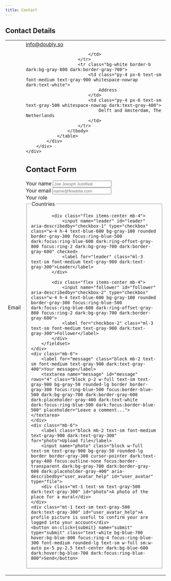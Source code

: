 ```yaml
---
title: Contact
---
```


<script>

    let form;

    async function submit(e) {
        e.preventDefault()

        let reply = await fetch(base, { //window.location.toString(), {
            method: 'POST',
            mode: 'no-cors',
            //headers: { "Content-Type": "multipart/form-data" },
            //headers: { "Content-Type": undefined },
            body: new FormData(form),
        })
        console.log('form', reply)

        if(reply.status == 200 || reply.status == 0) {
            let msg = 'Form successfully submitted'
            createToast({ msg: msg, type: 'success', persist: true })
        } else {
            let msg = `Error submitting form: ${reply.status}`
            createToast({ msg: msg, type: 'error', persist: true })
        }
    }
</script>

<style>

    input[type="file"]::file-selector-button {
        -webkit-margin-start: -1rem;
        -webkit-margin-end: 1rem;
        background: #374151;
        border: 0;
        color: #fff;
        cursor: pointer;
        font-size: .875rem;
        font-weight: 500;
        margin-inline-end: 1rem;
        margin-inline-start: -1rem;
        padding: .625rem 1rem .625rem 2rem;
    }
    
    @variants dark {
        input[type="file"]::file-selector-button {
            background: #4b5563;
            color: #fff;
        }
    }

    section {
        @apply p-4 bg-white rounded-lg border border-gray-200 shadow-md sm:p-6 lg:p-8 dark:bg-gray-800 dark:border-gray-700 bg-gray-200
    }

</style>

## Contact Details

<section>
<div class="flex flex-col">
    <div class="sm:-mx-6 lg:-mx-8">
        <div class="inline-block py-2 min-w-full sm:px-6 lg:px-8">
            <div class="overflow-hidden shadow-md sm:rounded-lg">
                <table class="min-w-full">
                    <tbody>
                        <tr class="bg-white border-b dark:bg-gray-800 dark:border-gray-700">
                            <td class="py-4 px-6 text-sm font-medium text-gray-900 whitespace-nowrap dark:text-white">
                                Email
                            </td>
                            <td class="py-4 px-6 text-sm text-gray-500 whitespace-nowrap dark:text-gray-400">
                                <a href='mailto:info@doubly.so'>info@doubly.so</a>

                            </td>
                        </tr>
                        <tr class="bg-white border-b dark:bg-gray-800 dark:border-gray-700">
                            <td class="py-4 px-6 text-sm font-medium text-gray-900 whitespace-nowrap dark:text-white">
                                Address
                            </td>
                            <td class="py-4 px-6 text-sm text-gray-500 whitespace-nowrap dark:text-gray-400">
                                Delft and Amsterdam, The Netherlands
                            </td>
                        </tr>
                    </tbody>
                </table>
            </div>
        </div>
    </div>
</div>
</section>

## Contact Form

<section>
<form bind:this={form} name="contact" method="POST" data-netlify="true">
    <input type="hidden" name="form-name" value="contact">
    <div class="mb-6">
        <label for="name" class="block mb-2 text-sm font-medium text-gray-900 dark:text-gray-300">Your name</label>
        <input name="name" type="name" id="name" class="bg-gray-50 border border-gray-300 text-gray-900 text-sm rounded-lg focus:ring-blue-500 focus:border-blue-500 block w-full p-2.5 dark:bg-gray-700 dark:border-gray-600 dark:placeholder-gray-400 dark:text-white dark:focus:ring-blue-500 dark:focus:border-blue-500" placeholder="Joe Joesph Justified" required>
    </div>
    <div class="mb-6">
        <label for="email" class="block mb-2 text-sm font-medium text-gray-900 dark:text-gray-300">Your email</label>
        <input name="email" type="email" id="email" class="bg-gray-50 border border-gray-300 text-gray-900 text-sm rounded-lg focus:ring-blue-500 focus:border-blue-500 block w-full p-2.5 dark:bg-gray-700 dark:border-gray-600 dark:placeholder-gray-400 dark:text-white dark:focus:ring-blue-500 dark:focus:border-blue-500" placeholder="name@flowbite.com" required>
    </div>
    <div class="mb-6">
        <label for="role" class="block mb-2 text-sm font-medium text-gray-900 dark:text-gray-300">Your role</label>
        <fieldset id="role">
            <legend class="sr-only">Countries</legend>

            <div class="flex items-center mb-4">
                <input name="leader" id="leader" aria-describedby="checkbox-1" type="checkbox" class="w-4 h-4 text-blue-600 bg-gray-100 rounded border-gray-300 focus:ring-blue-500 dark:focus:ring-blue-600 dark:ring-offset-gray-800 focus:ring-2 dark:bg-gray-700 dark:border-gray-600" checked>
                <label for="leader" class="ml-3 text-sm font-medium text-gray-900 dark:text-gray-300">Leader</label>
            </div>

            <div class="flex items-center mb-4">
                <input name="follower" id="follower" aria-describedby="checkbox-2" type="checkbox" class="w-4 h-4 text-blue-600 bg-gray-100 rounded border-gray-300 focus:ring-blue-500 dark:focus:ring-blue-600 dark:ring-offset-gray-800 focus:ring-2 dark:bg-gray-700 dark:border-gray-600">
                <label for="checkbox-2" class="ml-3 text-sm font-medium text-gray-900 dark:text-gray-300">Follower</label>
            </div>
        </fieldset>
    </div>
    <div class="mb-6">
        <label for="message" class="block mb-2 text-sm font-medium text-gray-900 dark:text-gray-400">Your message</label>
        <textarea name="message" id="message" rows="4" class="block p-2 w-full text-sm text-gray-900 bg-gray-50 rounded-lg border border-gray-300 focus:ring-blue-500 focus:border-blue-500 dark:bg-gray-700 dark:border-gray-600 dark:placeholder-gray-400 dark:text-white dark:focus:ring-blue-500 dark:focus:border-blue-500" placeholder="Leave a comment..."></textarea>
    </div>
    <div class="mb-6">
        <label class="block mb-2 text-sm font-medium text-gray-900 dark:text-gray-300" for="photo">Upload file</label>
        <input name="photo" class="block w-full text-sm text-gray-900 bg-gray-50 rounded-lg border border-gray-300 cursor-pointer dark:text-gray-400 focus:outline-none focus:border-transparent dark:bg-gray-700 dark:border-gray-600 dark:placeholder-gray-400" aria-describedby="user_avatar_help" id="user_avatar" type="file">
        <div class="mt-1 text-sm text-gray-500 dark:text-gray-300" id="photo">A photo of the place for a mural</div>
    </div>
    <div class="mt-1 text-sm text-gray-500 dark:text-gray-300" id="user_avatar_help">A profile picture is useful to confirm your are logged into your account</div>
    <button on:click={submit} name="submit" type="submit" class="text-white bg-blue-700 hover:bg-blue-800 focus:ring-4 focus:ring-blue-300 font-medium rounded-lg text-sm w-full sm:w-auto px-5 py-2.5 text-center dark:bg-blue-600 dark:hover:bg-blue-700 dark:focus:ring-blue-800">Send</button>
</form>

